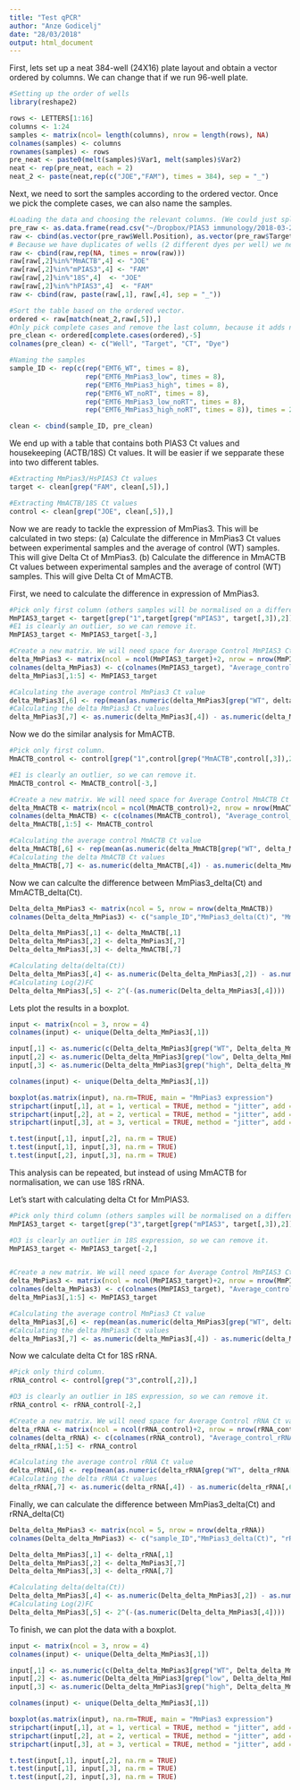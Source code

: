 ```yaml
---
title: "Test qPCR"
author: "Anze Godicelj"
date: "28/03/2018"
output: html_document
---
```


First, lets set up a neat 384-well (24X16) plate layout and obtain a vector ordered by columns. We can change that if we run 96-well plate.

```r
#Setting up the order of wells
library(reshape2)

rows <- LETTERS[1:16]
columns <- 1:24
samples <- matrix(ncol= length(columns), nrow = length(rows), NA)
colnames(samples) <- columns
rownames(samples) <- rows
pre_neat <- paste0(melt(samples)$Var1, melt(samples)$Var2)
neat <- rep(pre_neat, each = 2)
neat_2 <- paste(neat,rep(c("JOE","FAM"), times = 384), sep = "_")


```

Next, we need to sort the samples according to the ordered vector. Once we pick the complete cases, we can also name the samples.
```r
#Loading the data and choosing the relevant columns. (We could just split this matrix into 2 - FAM and JOE. This would bypass the Well_dye merging.)
pre_raw <- as.data.frame(read.csv("~/Dropbox/PIAS3 immunology/2018-03-23 PKG-mPIAS3-qPCR.csv"))[1:192,]
raw <- cbind(as.vector(pre_raw$Well.Position), as.vector(pre_raw$Target.Name), as.vector(pre_raw$CT))
# Because we have duplicates of wells (2 different dyes per well) we need to add the dye classifier to be able to sort the wells.
raw <- cbind(raw,rep(NA, times = nrow(raw)))
raw[raw[,2]%in%"MmACTB",4] <- "JOE"
raw[raw[,2]%in%"mPIAS3",4] <- "FAM"
raw[raw[,2]%in%"18S",4]  <- "JOE"
raw[raw[,2]%in%"hPIAS3",4]  <- "FAM"
raw <- cbind(raw, paste(raw[,1], raw[,4], sep = "_"))

#Sort the table based on the ordered vector.
ordered <- raw[match(neat_2,raw[,5]),]
#Only pick complete cases and remove the last column, because it adds nothing.
pre_clean <- ordered[complete.cases(ordered),-5]
colnames(pre_clean) <- c("Well", "Target", "CT", "Dye")

#Naming the samples 
sample_ID <- rep(c(rep("EMT6_WT", times = 8),
                   rep("EMT6_MmPias3_low", times = 8),
                   rep("EMT6_MmPias3_high", times = 8),
                   rep("EMT6_WT_noRT", times = 8),
                   rep("EMT6_MmPias3_low_noRT", times = 8),
                   rep("EMT6_MmPias3_high_noRT", times = 8)), times = 2)

clean <- cbind(sample_ID, pre_clean)
```

We end up with a table that contains both PIAS3 Ct values and housekeeping (ACTB/18S) Ct values. It will be easier if we sepparate these into two different tables.
```r
#Extracting MmPias3/HsPIAS3 Ct values
target <- clean[grep("FAM", clean[,5]),]

#Extracting MmACTB/18S Ct values
control <- clean[grep("JOE", clean[,5]),]
```

Now we are ready to tackle the expression of MmPias3. This will be calculated in two steps:
  (a) Calculate the difference in MmPias3 Ct values between experimental samples and the average of control (WT) samples. This will give Delta Ct of MmPias3.
  (b) Calculate the difference in MmACTB Ct values between experimental samples and the average of control (WT) samples. This will give Delta Ct of MmACTB.
  
First, we need to calculate the difference in expression of MmPias3.
```r
#Pick only first column (others samples will be normalised on a different gene).
MmPIAS3_target <- target[grep("1",target[grep("mPIAS3", target[,3]),2]),]
#E1 is clearly an outlier, so we can remove it.
MmPIAS3_target <- MmPIAS3_target[-3,]

#Create a new matrix. We will need space for Average Control MmPIAS3 Ct value and MmPias3_delta(Ct) value
delta_MmPias3 <- matrix(ncol = ncol(MmPIAS3_target)+2, nrow = nrow(MmPIAS3_target))
colnames(delta_MmPias3) <- c(colnames(MmPIAS3_target), "Average_control_MmPIAS3_Ct", "MmPias3_delta(Ct)")
delta_MmPias3[,1:5] <- MmPIAS3_target

#Calculating the average control MmPias3 Ct value
delta_MmPias3[,6] <- rep(mean(as.numeric(delta_MmPias3[grep("WT", delta_MmPias3[,1]),4])), times = nrow(delta_MmPias3))
#Calculating the delta MmPias3 Ct values
delta_MmPias3[,7] <- as.numeric(delta_MmPias3[,4]) - as.numeric(delta_MmPias3[,6])
```

Now we do the similar analysis for MmACTB.
```r
#Pick only first column.
MmACTB_control <- control[grep("1",control[grep("MmACTB",control[,3]),2]),]

#E1 is clearly an outlier, so we can remove it.
MmACTB_control <- MmACTB_control[-3,]

#Create a new matrix. We will need space for Average Control MmACTB Ct value and MmACTB_delta(Ct) value
delta_MmACTB <- matrix(ncol = ncol(MmACTB_control)+2, nrow = nrow(MmACTB_control))
colnames(delta_MmACTB) <- c(colnames(MmACTB_control), "Average_control_MmACTB_Ct", "MmACTB_delta(Ct)")
delta_MmACTB[,1:5] <- MmACTB_control

#Calculating the average control MmACTB Ct value
delta_MmACTB[,6] <- rep(mean(as.numeric(delta_MmACTB[grep("WT", delta_MmACTB[,1]),4])), times = nrow(delta_MmACTB))
#Calculating the delta MmACTB Ct values
delta_MmACTB[,7] <- as.numeric(delta_MmACTB[,4]) - as.numeric(delta_MmACTB[,6])
```
Now we can calculte the difference between MmPias3_delta(Ct) and MmACTB_delta(Ct).
```r
Delta_delta_MmPias3 <- matrix(ncol = 5, nrow = nrow(delta_MmACTB))
colnames(Delta_delta_MmPias3) <- c("sample_ID","MmPias3_delta(Ct)", "MmACTB_delta(Ct)", "MmPias3_delta(Ct) - MmACTB_delta(Ct)", "log(2)FC" )

Delta_delta_MmPias3[,1] <- delta_MmACTB[,1]
Delta_delta_MmPias3[,2] <- delta_MmPias3[,7]
Delta_delta_MmPias3[,3] <- delta_MmACTB[,7]

#Calculating delta(delta(Ct))
Delta_delta_MmPias3[,4] <- as.numeric(Delta_delta_MmPias3[,2]) - as.numeric(Delta_delta_MmPias3[,3])
#Calculating Log(2)FC
Delta_delta_MmPias3[,5] <- 2^(-(as.numeric(Delta_delta_MmPias3[,4])))
```

Lets plot the results in a boxplot.
```r
input <- matrix(ncol = 3, nrow = 4)
colnames(input) <- unique(Delta_delta_MmPias3[,1])

input[,1] <- as.numeric(c(Delta_delta_MmPias3[grep("WT", Delta_delta_MmPias3[,1]),5], NA)) # Can I solve this more elegantly??
input[,2] <- as.numeric(Delta_delta_MmPias3[grep("low", Delta_delta_MmPias3[,1]),5])
input[,3] <- as.numeric(Delta_delta_MmPias3[grep("high", Delta_delta_MmPias3[,1]),5])

colnames(input) <- unique(Delta_delta_MmPias3[,1])

boxplot(as.matrix(input), na.rm=TRUE, main = "MmPias3 expression")
stripchart(input[,1], at = 1, vertical = TRUE, method = "jitter", add = TRUE, pch = 20)
stripchart(input[,2], at = 2, vertical = TRUE, method = "jitter", add = TRUE, pch = 20)
stripchart(input[,3], at = 3, vertical = TRUE, method = "jitter", add = TRUE, pch = 20)

t.test(input[,1], input[,2], na.rm = TRUE)
t.test(input[,1], input[,3], na.rm = TRUE)
t.test(input[,2], input[,3], na.rm = TRUE)

```


This analysis can be repeated, but instead of using MmACTB for normalisation, we can use 18S rRNA.

Let's start with calculating delta Ct for MmPIAS3.
```r
#Pick only third column (others samples will be normalised on a different gene).
MmPIAS3_target <- target[grep("3",target[grep("mPIAS3", target[,3]),2]),]

#D3 is clearly an outlier in 18S expression, so we can remove it.
MmPIAS3_target <- MmPIAS3_target[-2,]


#Create a new matrix. We will need space for Average Control MmPIAS3 Ct value and MmPias3_delta(Ct) value
delta_MmPias3 <- matrix(ncol = ncol(MmPIAS3_target)+2, nrow = nrow(MmPIAS3_target))
colnames(delta_MmPias3) <- c(colnames(MmPIAS3_target), "Average_control_MmPIAS3_Ct", "MmPias3_delta(Ct)")
delta_MmPias3[,1:5] <- MmPIAS3_target

#Calculating the average control MmPias3 Ct value
delta_MmPias3[,6] <- rep(mean(as.numeric(delta_MmPias3[grep("WT", delta_MmPias3[,1]),4])), times = nrow(delta_MmPias3))
#Calculating the delta MmPias3 Ct values
delta_MmPias3[,7] <- as.numeric(delta_MmPias3[,4]) - as.numeric(delta_MmPias3[,6])
```

Now we calculate delta Ct for 18S rRNA.
```r
#Pick only third column.
rRNA_control <- control[grep("3",control[,2]),]

#D3 is clearly an outlier in 18S expression, so we can remove it.
rRNA_control <- rRNA_control[-2,]

#Create a new matrix. We will need space for Average Control rRNA Ct value and rRNA_delta(Ct) value
delta_rRNA <- matrix(ncol = ncol(rRNA_control)+2, nrow = nrow(rRNA_control))
colnames(delta_rRNA) <- c(colnames(rRNA_control), "Average_control_rRNA_Ct", "rRNA_delta(Ct)")
delta_rRNA[,1:5] <- rRNA_control

#Calculating the average control rRNA Ct value
delta_rRNA[,6] <- rep(mean(as.numeric(delta_rRNA[grep("WT", delta_rRNA[,1]),4])), times = nrow(delta_rRNA))
#Calculating the delta rRNA Ct values
delta_rRNA[,7] <- as.numeric(delta_rRNA[,4]) - as.numeric(delta_rRNA[,6])
```

Finally, we can calculate the difference between MmPias3_delta(Ct) and rRNA_delta(Ct)

```r
Delta_delta_MmPias3 <- matrix(ncol = 5, nrow = nrow(delta_rRNA))
colnames(Delta_delta_MmPias3) <- c("sample_ID","MmPias3_delta(Ct)", "rRNA_delta(Ct)", "MmPias3_delta(Ct) - rRNA_delta(Ct)", "log(2)FC" )

Delta_delta_MmPias3[,1] <- delta_rRNA[,1]
Delta_delta_MmPias3[,2] <- delta_MmPias3[,7]
Delta_delta_MmPias3[,3] <- delta_rRNA[,7]

#Calculating delta(delta(Ct))
Delta_delta_MmPias3[,4] <- as.numeric(Delta_delta_MmPias3[,2]) - as.numeric(Delta_delta_MmPias3[,3])
#Calculating Log(2)FC
Delta_delta_MmPias3[,5] <- 2^(-(as.numeric(Delta_delta_MmPias3[,4])))
```
To finish, we can plot the data with a boxplot.
```r
input <- matrix(ncol = 3, nrow = 4)
colnames(input) <- unique(Delta_delta_MmPias3[,1])

input[,1] <- as.numeric(c(Delta_delta_MmPias3[grep("WT", Delta_delta_MmPias3[,1]),5], NA)) # Can I solve this more elegantly??
input[,2] <- as.numeric(Delta_delta_MmPias3[grep("low", Delta_delta_MmPias3[,1]),5])
input[,3] <- as.numeric(Delta_delta_MmPias3[grep("high", Delta_delta_MmPias3[,1]),5])

colnames(input) <- unique(Delta_delta_MmPias3[,1])

boxplot(as.matrix(input), na.rm=TRUE, main = "MmPias3 expression")
stripchart(input[,1], at = 1, vertical = TRUE, method = "jitter", add = TRUE, pch = 20)
stripchart(input[,2], at = 2, vertical = TRUE, method = "jitter", add = TRUE, pch = 20)
stripchart(input[,3], at = 3, vertical = TRUE, method = "jitter", add = TRUE, pch = 20)

t.test(input[,1], input[,2], na.rm = TRUE)
t.test(input[,1], input[,3], na.rm = TRUE)
t.test(input[,2], input[,3], na.rm = TRUE)
```

